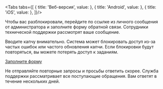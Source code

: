 
<Cut title="Доступ к микрофону и камере">

<Tabs tabs={[
  { title: 'Веб-версия', value: <TroubleshootingList3/> },
  { title: 'Android', value: <TroubleshootingList4/> },
  { title: 'iOS', value: <TroubleshootingList5/> },
]}/>

</Cut>

<Cut title="Мне заблокировали доступ">

Чтобы вас разблокировали, перейдите по ссылке из личного сообщения от администратора и заполните форму обратной связи. Сотрудники технической поддержки рассмотрят ваше сообщение.

Вводите капчу внимательно. Система может блокировать доступ из-за частых ошибок или частого обновления капчи. Если блокировки будут повторяться, вы можете потерять доступ к заданиям.

</Cut>

<Cut title="Другой вопрос">

[Заполните форму](../support#contact)

<Note mode="note" title="Примечание">

Не отправляйте повторные запросы и просьбы ответить скорее. Служба поддержки рассматривает все поступающие обращения. Вам ответят в течение нескольких дней.

</Note>

</Cut>
